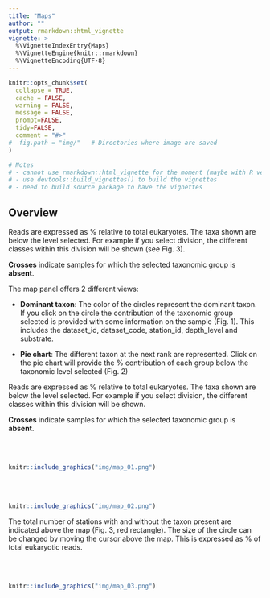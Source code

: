 ```yaml
---
title: "Maps"
author: ""
output: rmarkdown::html_vignette
vignette: >
  %\VignetteIndexEntry{Maps}
  %\VignetteEngine{knitr::rmarkdown}
  %\VignetteEncoding{UTF-8}
---
```


```r
knitr::opts_chunk$set(
  collapse = TRUE,
  cache = FALSE,
  warning = FALSE,
  message = FALSE,
  prompt=FALSE,
  tidy=FALSE,
  comment = "#>" 
#  fig.path = "img/"   # Directories where image are saved
)

# Notes
# - cannot use rmarkdown::html_vignette for the moment (maybe with R version 4.0)
# - use devtools::build_vignettes() to build the vignettes
# - need to build source package to have the vignettes
```

## Overview

Reads are expressed as % relative to total eukaryotes.  The taxa shown are below the level selected.  For example if you select division, the different classes within this division will be shown (see Fig. 3).

**Crosses** indicate samples for which the selected taxonomic group is **absent**.

The map panel offers 2 different views:

* **Dominant taxon**: The color of the circles represent the dominant taxon.  If you click on the circle the contribution of the taxonomic group selected is provided with some information on the sample (Fig. 1). This includes the dataset_id, dataset_code, station_id, depth_level and substrate.

* **Pie chart**: The different taxon at the next rank are represented.  Click on the pie chart will provide the % contribution of each group below the taxonomic level selected (Fig. 2)

Reads are expressed as % relative to total eukaryotes.  The taxa shown are below the level selected.  For example if you select division, the different classes within this division will be shown.

**Crosses** indicate samples for which the selected taxonomic group is **absent**.

<br />
<br />
```r
knitr::include_graphics("img/map_01.png")
```
<br />
<br />
```r
knitr::include_graphics("img/map_02.png")
```


The total number of stations with and without the taxon present are indicated above the map (Fig. 3, red rectangle). The size of the circle can be changed by moving the cursor above the map.  This is expressed as % of total eukaryotic reads.

<br />
<br />
```r
knitr::include_graphics("img/map_03.png")
```